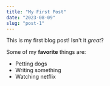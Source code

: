 ```yaml
---
title: "My First Post"
date: "2023-08-09"
slug: "post-1"
---
```


This is my first blog post! Isn't it *great*?

Some of my **favorite** things are:

* Petting dogs
* Writing something
* Watching netflix